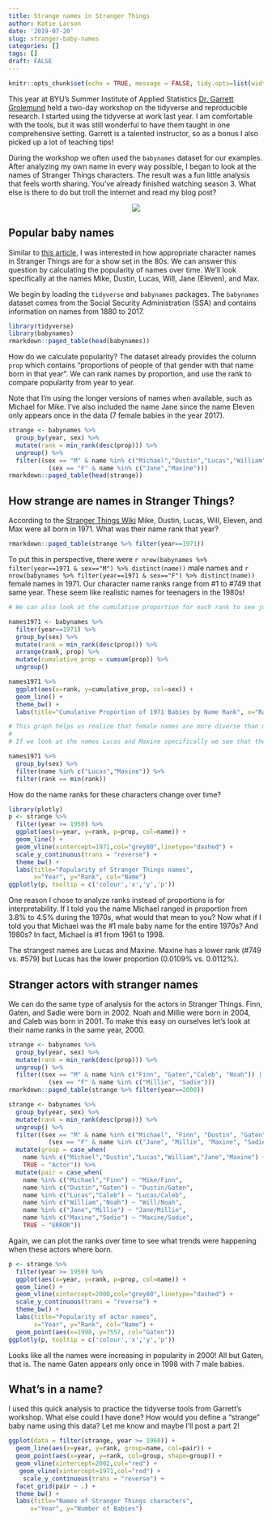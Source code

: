 ```yaml
---
title: Strange names in Stranger Things
author: Katie Larson
date: '2019-07-20'
slug: stranger-baby-names
categories: []
tags: []
draft: FALSE
---
```


```r
knitr::opts_chunk$set(echo = TRUE, message = FALSE, tidy.opts=list(width.cutoff=60), tidy=TRUE)
```

This year at BYU's Summer Institute of Applied Statistics [Dr. Garrett Grolemund](https://resources.rstudio.com/authors/garrett-grolemund) held a two-day workshop on the tidyverse and reproducible research. I started using the tidyverse at work last year. I am comfortable with the tools, but it was still wonderful to have them taught in one comprehensive setting. Garrett is a talented instructor, so as a bonus I also picked up a lot of teaching tips!

During the workshop we often used the `babynames` dataset for our examples. After analyzing my own name in every way possible, I began to look at the names of Stranger Things characters. The result was a fun little analysis that feels worth sharing. You've already finished watching season 3. What else is there to do but troll the internet and read my blog post?

<center>
![](https://media.giphy.com/media/xT1TU14CVEsPo5fxEQ/giphy.gif)
</center>

## Popular baby names

Similar to [this article](https://www.vulture.com/2016/07/stranger-things-80s-names.html), I was interested in how appropriate character names in Stranger Things are for a show set in the 80s. We can answer this question by calculating the popularity of names over time. We'll look specifically at the names Mike, Dustin, Lucas, Will, Jane (Eleven), and Max.

We begin by loading the `tidyverse` and `babynames` packages. The `babynames` dataset comes from the Social Security Administration (SSA) and contains information on names from 1880 to 2017.

```r
library(tidyverse)
library(babynames)
rmarkdown::paged_table(head(babynames))
```

How do we calculate popularity? The dataset already provides the column `prop` which contains "proportions of people of that gender with that name born in that year". We can rank names by proportion, and use the rank to compare popularity from year to year.

Note that I'm using the longer versions of names when available, such as Michael for Mike. I've also included the name Jane since the name Eleven only appears once in the data (7 female babies in the year 2017).

```r
strange <- babynames %>%
  group_by(year, sex) %>%
  mutate(rank = min_rank(desc(prop))) %>%
  ungroup() %>%
  filter((sex == "M" & name %in% c("Michael","Dustin","Lucas","William")) |
           (sex == "F" & name %in% c("Jane","Maxine")))
rmarkdown::paged_table(head(strange))
```

## How strange are names in Stranger Things?

According to the [Stranger Things Wiki](https://strangerthings.fandom.com/wiki/Stranger_Things_Wiki) Mike, Dustin, Lucas, Will, Eleven, and Max were all born in 1971. What was their name rank that year?

```r
rmarkdown::paged_table(strange %>% filter(year==1971))
```

To put this in perspective, there were `r nrow(babynames %>% filter(year==1971 & sex=="M") %>% distinct(name))` male names and `r nrow(babynames %>% filter(year==1971 & sex=="F") %>% distinct(name))` female names in 1971. Our character name ranks range from #1 to #749 that same year. These seem like realistic names for teenagers in the 1980s!

```r
# We can also look at the cumulative proportion for each rank to see just how strange Lucas is at #579 and Maxine at #749.

names1971 <- babynames %>%
  filter(year==1971) %>%
  group_by(sex) %>%
  mutate(rank = min_rank(desc(prop))) %>%
  arrange(rank, prop) %>%
  mutate(cumulative_prop = cumsum(prop)) %>%
  ungroup()

names1971 %>%
  ggplot(aes(x=rank, y=cumulative_prop, col=sex)) +
  geom_line() +
  theme_bw() +
  labs(title="Cumulative Proportion of 1971 Babies by Name Rank", x="Rank", y="Cumulative Proportion", col="Sex")

# This graph helps us realize that female names are more diverse than male names (at least in 1971). It take fewer male names to reach a given cumulative proportion than it does female names. 
# 
# If we look at the names Lucas and Maxine specifically we see that the 579th highest ranked male names account for 90.7% of male babies, while the 749th highest ranked female names account for only 83.2% of female babies.

names1971 %>% 
  group_by(sex) %>% 
  filter(name %in% c("Lucas","Maxine")) %>% 
  filter(rank == min(rank))
```

How do the name ranks for these characters change over time?

```r
library(plotly)
p <- strange %>%
  filter(year >= 1950) %>%
  ggplot(aes(x=year, y=rank, p=prop, col=name)) +
  geom_line() +
  geom_vline(xintercept=1971,col="grey80",linetype="dashed") +
  scale_y_continuous(trans = "reverse") +
  theme_bw() +
  labs(title="Popularity of Stranger Things names",
       x="Year", y="Rank", col="Name")
ggplotly(p, tooltip = c('colour','x','y','p'))
```

One reason I chose to analyze ranks instead of proportions is for interpretability. If I told you the name Michael ranged in proportion from 3.8% to 4.5% during the 1970s, what would that mean to you? Now what if I told you that Michael was the #1 male baby name for the entire 1970s? And 1980s? In fact, Michael is #1 from 1961 to 1998.

The strangest names are Lucas and Maxine. Maxine has a lower rank (#749 vs. #579) but Lucas has the lower proportion (0.0109% vs. 0.0112%).

## Stranger actors with stranger names

We can do the same type of analysis for the actors in Stranger Things. Finn, Gaten, and Sadie were born in 2002. Noah and Millie were born in 2004, and Caleb was born in 2001. To make this easy on ourselves let's look at their name ranks in the same year, 2000.

```r
strange <- babynames %>%
  group_by(year, sex) %>%
  mutate(rank = min_rank(desc(prop))) %>%
  ungroup() %>%
  filter((sex == "M" & name %in% c("Finn", "Gaten","Caleb", "Noah")) |
           (sex == "F" & name %in% c("Millie", "Sadie")))
rmarkdown::paged_table(strange %>% filter(year==2000))
```
```r
strange <- babynames %>%
  group_by(year, sex) %>%
  mutate(rank = min_rank(desc(prop))) %>%
  ungroup() %>%
  filter((sex == "M" & name %in% c("Michael", "Finn", "Dustin", "Gaten", "Lucas", "Caleb", "William", "Noah")) |
           (sex == "F" & name %in% c("Jane", "Millie", "Maxine", "Sadie"))) %>%
  mutate(group = case_when(
    name %in% c("Michael","Dustin","Lucas","William","Jane","Maxine") ~ "Character",
    TRUE ~ "Actor")) %>%
  mutate(pair = case_when(
    name %in% c("Michael","Finn") ~ "Mike/Finn",
    name %in% c("Dustin","Gaten") ~ "Dustin/Gaten",
    name %in% c("Lucas","Caleb") ~ "Lucas/Caleb",
    name %in% c("William","Noah") ~ "Will/Noah",
    name %in% c("Jane","Millie") ~ "Jane/Millie",
    name %in% c("Maxine","Sadie") ~ "Maxine/Sadie",
    TRUE ~ "ERROR"))
```

Again, we can plot the ranks over time to see what trends were happening when these actors where born.

```r
p <- strange %>%
  filter(year >= 1950) %>%
  ggplot(aes(x=year, y=rank, p=prop, col=name)) +
  geom_line() +
  geom_vline(xintercept=2000,col="grey80",linetype="dashed") +
  scale_y_continuous(trans = "reverse") +
  theme_bw() +
  labs(title="Popularity of actor names",
       x="Year", y="Rank", col="Name") +
  geom_point(aes(x=1998, y=7557, col="Gaten"))
ggplotly(p, tooltip = c('colour','x','y','p'))
```

Looks like all the names were increasing in popularity in 2000! All but Gaten, that is. The name Gaten appears only once in 1998 with 7 male babies.

## What's in a name?

I used this quick analysis to practice the tidyverse tools from Garrett's workshop. What else could I have done? How would you define a "strange" baby name using this data? Let me know and maybe I'll post a part 2!

```r
ggplot(data = filter(strange, year >= 1960)) +
  geom_line(aes(x=year, y=rank, group=name, col=pair)) +
  geom_point(aes(x=year, y=rank, col=group, shape=group)) +
  geom_vline(xintercept=2002,col="red") +
   geom_vline(xintercept=1971,col="red") +
    scale_y_continuous(trans = "reverse") +
  facet_grid(pair ~ .) +
  theme_bw() +
  labs(title="Names of Stranger Things characters",
      x="Year", y="Number of Babies")
```